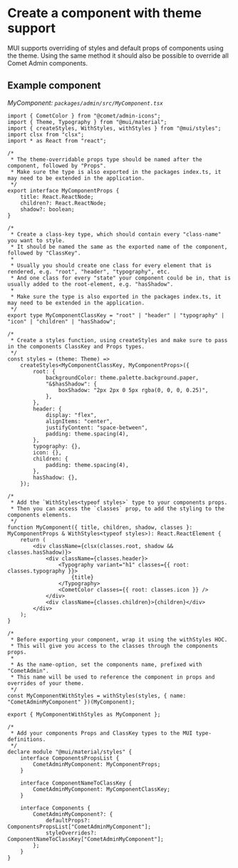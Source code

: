 
<Meta title="Docs/Development/Create a component with theme support" />

# Create a component with theme support

MUI supports overriding of styles and default props of components using the theme.
Using the same method it should also be possible to override all Comet Admin components.

## Example component

_MyComponent: `packages/admin/src/MyComponent.tsx`_

```tsx
import { CometColor } from "@comet/admin-icons";
import { Theme, Typography } from "@mui/material";
import { createStyles, WithStyles, withStyles } from "@mui/styles";
import clsx from "clsx";
import * as React from "react";

/*
 * The theme-overridable props type should be named after the component, followed by "Props".
 * Make sure the type is also exported in the packages index.ts, it may need to be extended in the application.
 */
export interface MyComponentProps {
    title: React.ReactNode;
    children?: React.ReactNode;
    shadow?: boolean;
}

/*
 * Create a class-key type, which should contain every "class-name" you want to style.
 * It should be named the same as the exported name of the component, followed by "ClassKey".
 *
 * Usually you should create one class for every element that is rendered, e.g. "root", "header", "typography", etc.
 * And one class for every "state" your component could be in, that is usually added to the root-element, e.g. "hasShadow".
 *
 * Make sure the type is also exported in the packages index.ts, it may need to be extended in the application.
 */
export type MyComponentClassKey = "root" | "header" | "typography" | "icon" | "children" | "hasShadow";

/*
 * Create a styles function, using createStyles and make sure to pass in the components ClassKey and Props types.
 */
const styles = (theme: Theme) =>
    createStyles<MyComponentClassKey, MyComponentProps>({
        root: {
            backgroundColor: theme.palette.background.paper,
            "&$hasShadow": {
                boxShadow: "2px 2px 0 5px rgba(0, 0, 0, 0.25)",
            },
        },
        header: {
            display: "flex",
            alignItems: "center",
            justifyContent: "space-between",
            padding: theme.spacing(4),
        },
        typography: {},
        icon: {},
        children: {
            padding: theme.spacing(4),
        },
        hasShadow: {},
    });

/*
 * Add the `WithStyles<typeof styles>` type to your components props.
 * Then you can access the `classes` prop, to add the styling to the components elements.
 */
function MyComponent({ title, children, shadow, classes }: MyComponentProps & WithStyles<typeof styles>): React.ReactElement {
    return (
        <div className={clsx(classes.root, shadow && classes.hasShadow)}>
            <div className={classes.header}>
                <Typography variant="h1" classes={{ root: classes.typography }}>
                    {title}
                </Typography>
                <CometColor classes={{ root: classes.icon }} />
            </div>
            <div className={classes.children}>{children}</div>
        </div>
    );
}

/*
 * Before exporting your component, wrap it using the withStyles HOC.
 * This will give you access to the classes through the components props.
 *
 * As the name-option, set the components name, prefixed with "CometAdmin".
 * This name will be used to reference the component in props and overrides of your theme.
 */
const MyComponentWithStyles = withStyles(styles, { name: "CometAdminMyComponent" })(MyComponent);

export { MyComponentWithStyles as MyComponent };

/*
 * Add your components Props and ClassKey types to the MUI type-definitions.
 */
declare module "@mui/material/styles" {
    interface ComponentsPropsList {
        CometAdminMyComponent: MyComponentProps;
    }

    interface ComponentNameToClassKey {
        CometAdminMyComponent: MyComponentClassKey;
    }

    interface Components {
        CometAdminMyComponent?: {
            defaultProps?: ComponentsPropsList["CometAdminMyComponent"];
            styleOverrides?: ComponentNameToClassKey["CometAdminMyComponent"];
        };
    }
}
```
